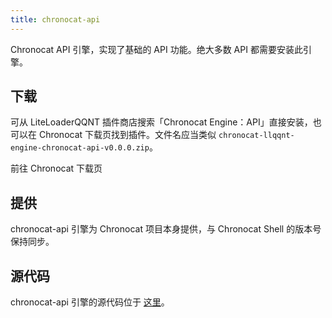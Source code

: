 ```yaml
---
title: chronocat-api
---
```



Chronocat API 引擎，实现了基础的 API 功能。绝大多数 API 都需要安装此引擎。

## 下载

可从 LiteLoaderQQNT 插件商店搜索「Chronocat Engine：API」直接安装，也可以在 Chronocat
下载页找到插件。文件名应当类似 `chronocat-llqqnt-engine-chronocat-api-v0.0.0.zip`。

<Link
  className="button button--secondary button--lg"
  to="https://github.com/chrononeko/chronocat/releases"
>
  <span>前往 Chronocat 下载页</span>
</Link>

## 提供

chronocat-api 引擎为 Chronocat 项目本身提供，与 Chronocat Shell 的版本号保持同步。

## 源代码

chronocat-api 引擎的源代码位于
[这里](https://github.com/chrononeko/chronocat/tree/master/packages/engine-chronocat-api)。
